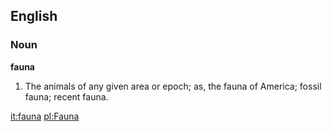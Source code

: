 ==English==

===Noun===

'''fauna'''

#The animals of any given area or epoch; as, the fauna of America; fossil fauna; recent fauna.

[[it:fauna]]
[[pl:Fauna]]